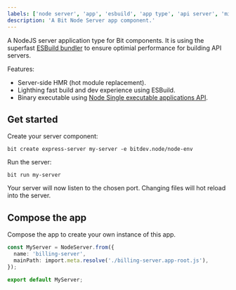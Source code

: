 ```yaml
---
labels: ['node server', 'app', 'esbuild', 'app type', 'api server', 'micro-service']
description: 'A Bit Node Server app component.'
---
```


A NodeJS server application type for Bit components. It is using the superfast [ESBuild bundler](https://esbuild.github.io/) to ensure optimial performance for building API servers.

Features:
- Server-side HMR (hot module replacement).
- Lighthing fast build and dev experience using ESBuild.
- Binary executable using [Node Single executable applications API](https://nodejs.org/api/single-executable-applications.html#generating-single-executable-preparation-blobs).

## Get started

Create your server component:

```
bit create express-server my-server -e bitdev.node/node-env
```

Run the server:

```
bit run my-server
```

Your server will now listen to the chosen port. Changing files will hot reload into the server.

## Compose the app

Compose the app to create your own instance of this app.

```ts
const MyServer = NodeServer.from({
  name: 'billing-server',
  mainPath: import.meta.resolve('./billing-server.app-root.js'),
});

export default MyServer;
```
